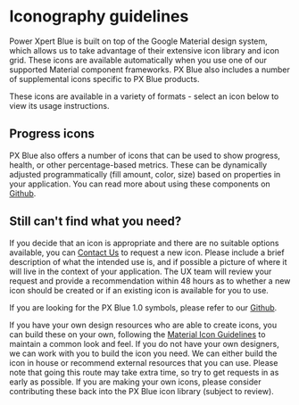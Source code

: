 
# Iconography guidelines

Power Xpert Blue is built on top of the Google Material design system, which allows us to take advantage
of their extensive icon library and icon grid. These icons are available automatically when you use one
of our supported Material component frameworks. PX Blue also includes a number of supplemental icons
specific to PX Blue products.

These icons are available in a variety of formats - select an icon below to view its usage instructions.

<IconBrowser />

## Progress icons

PX Blue also offers a number of icons that can be used to show progress, health, or other
percentage-based metrics. These can be dynamically adjusted programmatically (fill amount, color, size)
based on properties in your application. You can read more about using these components on
[Github](https://github.com/pxblue/icons/tree/master/progress).

<ProgressIconCard />

## Still can't find what you need?

If you decide that an icon is appropriate and there are no suitable options available, you can
[Contact Us](/community/contactus) to request a new icon. Please include a brief description of what the intended use is, and if possible a
picture of where it will live in the context of your application. The UX team will review your request
and provide a recommendation within 48 hours as to whether a new icon should be created or if an
existing icon is available for you to use.

If you are looking for the PX Blue 1.0 symbols, please refer to our [Github](https://github.com/pxblue/icons/tree/master/symbols).

If you have your own design resources who are able to create icons, you can build these on your own,
following the [Material Icon Guidelines](https://material.io/guidelines/style/icons.html#icons-product-icons)
to maintain a common look and feel. If you do not have your own designers, we can work with you to build
the icon you need. We can either build the icon in house or recommend external resources that you can
use. Please note that going this route may take extra time, so try to get requests in as early as
possible. If you are making your own icons, please consider contributing these back into the PX Blue
icon library (subject to review).
